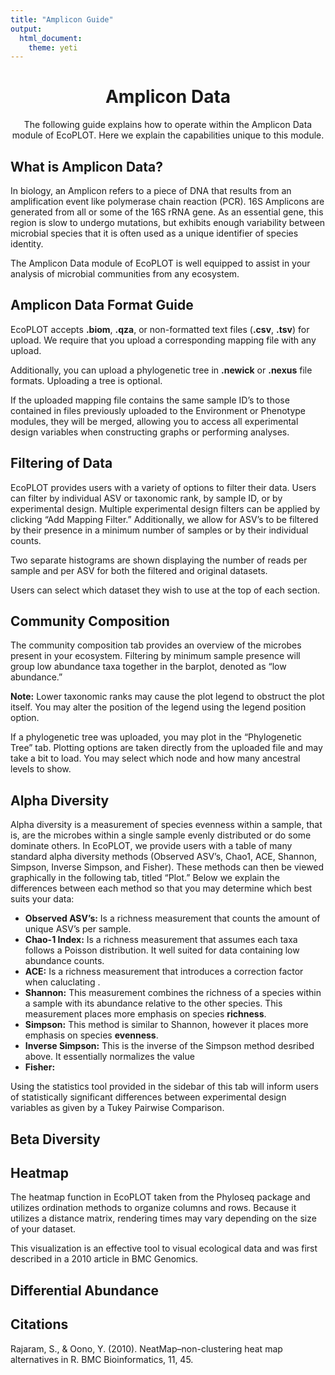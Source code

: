 ```yaml
---
title: "Amplicon Guide"
output: 
  html_document: 
    theme: yeti
---
```

<div style="text-align:center;"><h1><b> Amplicon Data</b></h1>  
The following guide explains how to operate within the Amplicon Data module of EcoPLOT. Here we explain the capabilities unique to this module.</div>  

<h2><b>What is Amplicon Data?</b></h2>  
  
  In biology, an Amplicon refers to a piece of DNA that results from an amplification event like polymerase chain reaction (PCR). 16S Amplicons are generated from all or some of the 16S rRNA gene. As an essential gene, this region is slow to undergo mutations, but exhibits enough variability between microbial species that it is often used as a unique identifier of species identity. 
  
  The Amplicon Data module of EcoPLOT is well equipped to assist in your analysis of microbial communities from any ecosystem. 

<h2><b>Amplicon Data Format Guide</b></h2>  

EcoPLOT accepts **.biom**, **.qza**, or non-formatted text files (**.csv**, **.tsv**) for upload. We require that you upload a corresponding mapping file with any upload.  
  
Additionally, you can upload a phylogenetic tree in **.newick** or **.nexus** file formats. Uploading a tree is optional.  
  
If the uploaded mapping file contains the same sample ID's to those contained in files previously uploaded to the Environment or Phenotype modules, they will be merged, allowing you to access all experimental design variables when constructing graphs or performing analyses.  
  
  
<h2><b>Filtering of Data</b></h2>  
  
  EcoPLOT provides users with a variety of options to filter their data. Users can filter by individual ASV or taxonomic rank, by sample ID, or by experimental design. Multiple experimental design filters can be applied by clicking "Add Mapping Filter." Additionally, we allow for ASV's to be filtered by their presence in a minimum number of samples or by their individual counts.  
  
  Two separate histograms are shown displaying the number of reads per sample and per ASV for both the filtered and original datasets.  
  
  Users can select which dataset they wish to use at the top of each section. 
  
<h2><b>Community Composition</b></h2>  
  
  The community composition tab provides an overview of the microbes present in your ecosystem. Filtering by minimum sample presence will group low abundance taxa together in the barplot, denoted as "low abundance."  
  
  **Note:** Lower taxonomic ranks may cause the plot legend to obstruct the plot itself. You may alter the position of the legend using the legend position option.  
  
  If a phylogenetic tree was uploaded, you may plot in the "Phylogenetic Tree" tab. Plotting options are taken directly from the uploaded file and may take a bit to load. You may select which node and how many ancestral levels to show. 
  
<h2><b>Alpha Diversity</b></h2>  
  
  Alpha diversity is a measurement of species evenness within a sample, that is, are the microbes within a single sample evenly distributed or do some dominate others. In EcoPLOT, we provide users with a table of many standard alpha diversity methods (Observed ASV's, Chao1, ACE, Shannon, Simpson, Inverse Simpson, and Fisher). These methods can then be viewed graphically in the following tab, titled "Plot." Below we explain the differences between each method so that you may determine which best suits your data:  
  <ul>
<li><b>Observed ASV's:</b> Is a richness measurement that counts the amount of unique ASV's per sample.  </li>
<li><b>Chao-1 Index:</b>  Is a richness measurement that assumes each taxa follows a Poisson distribution. It well suited for data containing low abundance counts.</li>
<li><b>ACE:</b> Is a richness measurement that introduces a correction factor when caluclating . </li>
<li><b>Shannon:</b> This measurement combines the richness of a species within a sample with its abundance relative to the other species. This measurement places more emphasis on species **richness**. </li>
<li><b>Simpson:</b>  This method is similar to Shannon, however it places more emphasis on species **evenness**. </li>
<li><b>Inverse Simpson:</b> This is the inverse of the Simpson method desribed above. It essentially normalizes the value  </li>
<li><b>Fisher:</b> </li>
</ul> 
  
  
  Using the statistics tool provided in the sidebar of this tab will inform users of statistically significant differences between experimental design variables as given by a Tukey Pairwise Comparison. 
  
<h2><b>Beta Diversity</b></h2>   
  
<h2><b>Heatmap</b></h2>  

The heatmap function in EcoPLOT taken from the Phyloseq package and utilizes ordination methods to organize columns and rows. Because it utilizes a distance matrix, rendering times may vary depending on the size of your dataset.  

This visualization is an effective tool to visual ecological data and was first described in a 2010 article in BMC Genomics.  
  
<h2><b>Differential Abundance</b></h2>  
  
<h2><b>Citations</b></h2>
  
Rajaram, S., & Oono, Y. (2010). NeatMap–non-clustering heat map alternatives in R. BMC Bioinformatics, 11, 45. 



